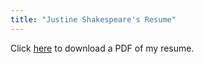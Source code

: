 ```yaml
---
title: "Justine Shakespeare's Resume"
---
```


Click [here](Justine_Shakespeare_Resume2025.pdf) to download a PDF of my resume. 